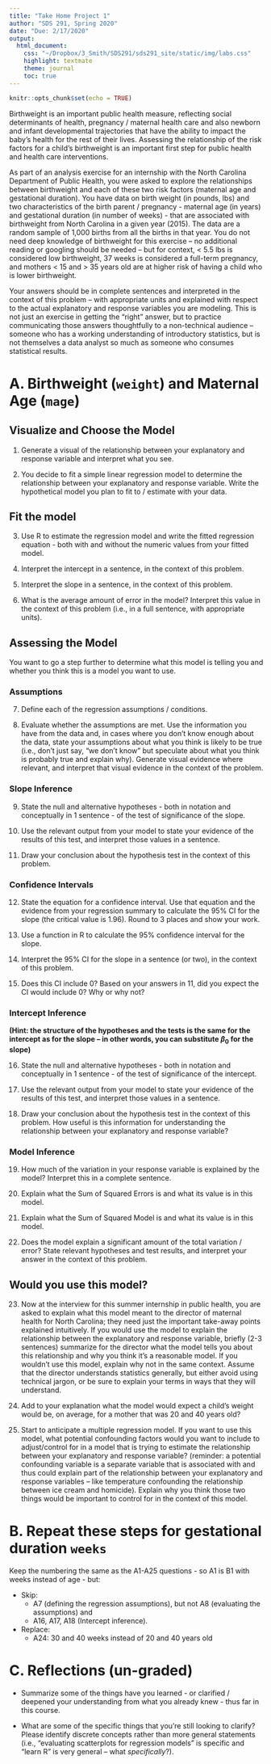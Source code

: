 ```yaml
---
title: "Take Home Project 1"
author: "SDS 291, Spring 2020"
date: "Due: 2/17/2020"
output:
  html_document:
    css: "~/Dropbox/3_Smith/SDS291/sds291_site/static/img/labs.css"
    highlight: textmate
    theme: journal
    toc: true
---
```


```r
knitr::opts_chunk$set(echo = TRUE)
```

Birthweight is an important public health measure, reflecting social determinants of health, pregnancy / maternal health care and also newborn and infant developmental trajectories that have the ability to impact the baby's health for the rest of their lives. Assessing the relationship of the risk factors for a child's birthweight is an important first step for public health and health care interventions. 

As part of an analysis exercise for an internship with the North Carolina Department of Public Health, you were asked to explore the relationships between birthweight and each of these two risk factors (maternal age and gestational duration). You have data on birth weight (in pounds, lbs) and two characteristics of the birth parent / pregnancy - maternal age (in years) and gestational duration (in number of weeks) - that are associated with birthweight from North Carolina in a given year (2015). The data are a random sample of 1,000 births from all the births in that year. You do not need deep knowledge of birthweight for this exercise -- no additional reading or googling should be needed -- but for context, < 5.5 lbs is considered low birthweight, 37 weeks is considered a full-term pregnancy, and mothers < 15 and > 35 years old are at higher risk of having a child who is lower birthweight.

Your answers should be in complete sentences and interpreted in the context of this problem -- with appropriate units and explained with respect to the actual explanatory and response variables you are modeling. This is not just an exercise in getting the "right" answer, but to practice communicating those answers thoughtfully to a non-technical audience -- someone who has a working understanding of introductory statistics, but is not themselves a data analyst so much as someone who consumes statistical results.

# A. Birthweight (`weight`) and Maternal Age (`mage`)

## Visualize and Choose the Model
1. Generate a visual of the relationship between your explanatory and response variable and interpret what you see.

2. You decide to fit a simple linear regression model to determine the relationship between your explanatory and response variable. Write the hypothetical model you plan to fit to / estimate with your data.

## Fit the model

3. Use R to estimate the regression model and write the fitted regression equation - both with and without the numeric values from your fitted model.

4. Interpret the intercept in a sentence, in the context of this problem.

5. Interpret the slope in a sentence, in the context of this problem.

6. What is the average amount of error in the model?  Interpret this value in the context of this problem (i.e., in a full sentence, with appropriate units).

## Assessing the Model

You want to go a step further to determine what this model is telling you and whether you think this is a model you want to use.

### Assumptions

7. Define each of the regression assumptions / conditions.

8. Evaluate whether the assumptions are met. Use the information you have from the data and, in cases where you don't know enough about the data, state your assumptions about what you think is likely to be true (i.e., don't just say, "we don't know" but speculate about what you think is probably true and explain why). Generate visual evidence where relevant, and interpret that visual evidence in the context of the problem.

### Slope Inference

9. State the null and alternative hypotheses - both in notation and conceptually in 1 sentence - of the test of significance of the slope. 

10. Use the relevant output from your model to state your evidence of the results of this test, and interpret those values in a sentence.

11. Draw your conclusion about the hypothesis test in the context of this problem.

### Confidence Intervals
 
12. State the equation for a confidence interval. Use that equation and the evidence from your regression summary to calculate the 95% CI for the slope (the critical value is 1.96). Round to 3 places and show your work.

13. Use a function in R to calculate the 95% confidence interval for the slope.

14. Interpret the 95% CI for the slope in a sentence (or two), in the context of this problem.

15. Does this CI include 0? Based on your answers in 11, did you expect the CI would include 0? Why or why not?

### Intercept Inference

**(Hint: the structure of the hypotheses and the tests is the same for the intercept as for the slope -- in other words, you can substitute $\beta_0$ for the slope)**

16. State the null and alternative hypotheses - both in notation and conceptually in 1 sentence - of the test of significance of the intercept.

17. Use the relevant output from your model to state your evidence of the results of this test, and interpret those values in a sentence.

18. Draw your conclusion about the hypothesis test in the context of this problem. How useful is this information for understanding the relationship between your explanatory and response variable?

### Model Inference

19. How much of the variation in your response variable is explained by the model? Interpret this in a complete sentence.

20. Explain what the Sum of Squared Errors is and what its value is in this model.

21. Explain what the Sum of Squared Model is and what its value is in this model.

22. Does the model explain a significant amount of the total variation / error? State relevant hypotheses and test results, and interpret your answer in the context of this problem.

## Would you use this model?

23. Now at the interview for this summer internship in public health, you are asked to explain what this model meant to the director of maternal health for  North Carolina; they need just the important take-away points explained intuitively. If you would use the model to explain the relationship between the explanatory and response variable, briefly (2-3 sentences) summarize for the director what the model tells you about this relationship and why you think it's a reasonable model. If you wouldn't use this model, explain why not in the same context.  Assume that the director understands statistics generally, but either avoid using technical jargon, or be sure to explain your terms in ways that they will understand.

24. Add to your explanation what the model would expect a child's weight would be, on average, for a mother that was 20 and 40 years old?

25. Start to anticipate a multiple regression model. If you want to use this model, what potential confounding factors would you want to include to adjust/control for in a model that is trying to estimate the relationship between your explanatory and response variable? (reminder: a potential confounding variable is a separate variable that is associated with and thus could explain part of the relationship between your explanatory and response variables -- like temperature confounding the relationship between ice cream and homicide). Explain why you think those two things would be important to control for in the context of this model.

# B. Repeat these steps for gestational duration `weeks`

Keep the numbering the same as the A1-A25 questions - so A1 is B1 with weeks instead of age - but:

- Skip:
    - A7 (defining the regression assumptions), but not A8 (evaluating the assumptions) and 
    - A16, A17, A18 (Intercept inference). 
- Replace:
    - A24: 30 and 40 weeks instead of 20 and 40 years old

# C. Reflections (un-graded)

- Summarize some of the things have you learned - or clarified / deepened your understanding from what you already knew - thus far in this course.

- What are some of the specific things that you're still looking to clarify? Please identify discrete concepts rather than more general statements (i.e., "evaluating scatterplots for regression models" is specific and "learn R" is very general -- what *specifically*?).

